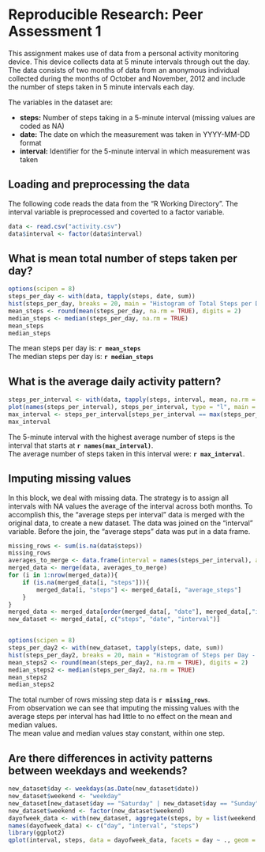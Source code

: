 # Reproducible Research: Peer Assessment 1
This assignment makes use of data from a personal activity monitoring device. This device collects data at 5 minute intervals through out the day. The data consists of two months of data from an anonymous individual collected during the months of October and November, 2012 and include the number of steps taken in 5 minute intervals each day.

The variables in the dataset are:

+ **steps:** Number of steps taking in a 5-minute interval (missing values are coded as NA)
+ **date:** The date on which the measurement was taken in YYYY-MM-DD format
+ **interval:** Identifier for the 5-minute interval in which measurement was taken

## Loading and preprocessing the data

The following code reads the data from the "R Working Directory". The interval variable is preprocessed and coverted to a factor variable.
```r
data <- read.csv("activity.csv")
data$interval <- factor(data$interval)
```



## What is mean total number of steps taken per day?
```r
options(scipen = 8)
steps_per_day <- with(data, tapply(steps, date, sum))
hist(steps_per_day, breaks = 20, main = "Histogram of Total Steps per Day - October/November 2012", xlab = "Total Steps per Day", col = "red")
mean_steps <- round(mean(steps_per_day, na.rm = TRUE), digits = 2)
median_steps <- median(steps_per_day, na.rm = TRUE)
mean_steps
median_steps
```
The mean steps per day is: **`r mean_steps`**  
The median steps per day is: **`r median_steps`**

## What is the average daily activity pattern?
```r
steps_per_interval <- with(data, tapply(steps, interval, mean, na.rm = TRUE))
plot(names(steps_per_interval), steps_per_interval, type = "l", main = "Average Daily Pattern - October/November 2012", xlab = "5-minute Interval (from 00:00 to 23:55)", ylab = "Number of Steps")
max_interval <- steps_per_interval[steps_per_interval == max(steps_per_interval)]
max_interval
```
The 5-minute interval with the highest average number of steps is the interval that starts at **`r names(max_interval)`**.  
The average number of steps taken in this interval were: **`r max_interval`**.


## Imputing missing values
In this block, we deal with missing data. The strategy is to assign all intervals with NA values the average of the interval across both months. To accomplish this, the "average steps per interval" data is merged with the original data, to create a new dataset. The data was joined on the "interval" variable. Before the join, the "average steps" data was put in a data frame.  



```r
missing_rows <- sum(is.na(data$steps))
missing_rows
averages_to_merge <- data.frame(interval = names(steps_per_interval), average_steps = as.numeric(steps_per_interval))
merged_data <- merge(data, averages_to_merge)
for (i in 1:nrow(merged_data)){
    if (is.na(merged_data[i, "steps"])){
        merged_data[i, "steps"] <- merged_data[i, "average_steps"]
    }
}
merged_data <- merged_data[order(merged_data[, "date"], merged_data[,"interval"]),]
new_dataset <- merged_data[, c("steps", "date", "interval")]


options(scipen = 8)
steps_per_day2 <- with(new_dataset, tapply(steps, date, sum))
hist(steps_per_day2, breaks = 20, main = "Histogram of Steps per Day - October/November 2012 (imputed data)", xlab = "Total Steps per Day", col = "red")
mean_steps2 <- round(mean(steps_per_day2, na.rm = TRUE), digits = 2)
median_steps2 <- median(steps_per_day2, na.rm = TRUE)
mean_steps2
median_steps2
```
The total number of rows missing step data is **`r missing_rows`**.  
From observation we can see that imputing the missing values with the average steps per interval has had little to no effect on the mean and median values.  
The mean value and median values stay constant, within one step.  


## Are there differences in activity patterns between weekdays and weekends?
```r
new_dataset$day <- weekdays(as.Date(new_dataset$date))
new_dataset$weekend <- "weekday"
new_dataset[new_dataset$day == "Saturday" | new_dataset$day == "Sunday", "weekend"] <- "weekend"
new_dataset$weekend <- factor(new_dataset$weekend)
dayofweek_data <- with(new_dataset, aggregate(steps, by = list(weekend, as.numeric(interval)), mean))
names(dayofweek_data) <- c("day", "interval", "steps")
library(ggplot2)
qplot(interval, steps, data = dayofweek_data, facets = day ~ ., geom = "line", main = expression(bold("Differences in Activity Patterns (Weekday vs Weekend)")), xlab = "Interval", ylab = "Number of Steps") + geom_line(color = "blue") + theme_bw()
```
